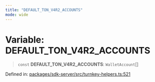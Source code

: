 ```yaml
---
title: "DEFAULT_TON_V4R2_ACCOUNTS"
mode: wide
---
```

  
# Variable: DEFAULT\_TON\_V4R2\_ACCOUNTS

> `const` **DEFAULT\_TON\_V4R2\_ACCOUNTS**: `WalletAccount`[]

Defined in: [packages/sdk-server/src/turnkey-helpers.ts:521](https://github.com/tkhq/sdk/blob/ee72856c3f450731d7501ab05001215768b71500/packages/sdk-server/src/turnkey-helpers.ts#L521)
